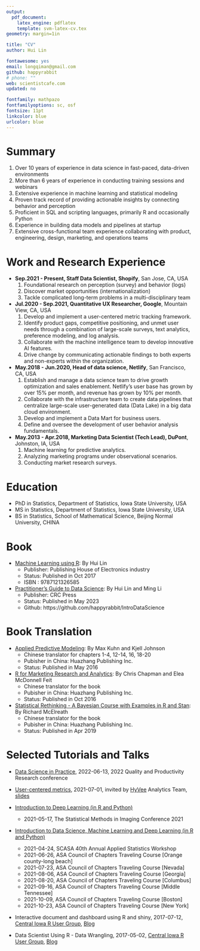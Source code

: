 ```yaml
---
output: 
  pdf_document:
    latex_engine: pdflatex
    template: svm-latex-cv.tex
geometry: margin=1in

title: "CV"
author: Hui Lin

fontawesome: yes
email: longqiman@gmail.com
github: happyrabbit
# phone: ""
web: scientistcafe.com
updated: no

fontfamily: mathpazo
fontfamilyoptions: sc, osf
fontsize: 11pt
linkcolor: blue
urlcolor: blue
---
```


# Summary

1. Over 10 years of experience in data science in fast-paced, data-driven environments
2. More than 6 years of experience in conducting training sessions and webinars
3. Extensive experience in machine learning and statistical modeling
4. Proven track record of providing actionable insights by connecting behavior and perception
5. Proficient in SQL and scripting languages, primarily R and occasionally Python
6. Experience in building data models and pipelines at startup
7. Extensive cross-functional team experience collaborating with product, engineering, design, marketing, and operations teams


# Work and Research Experience

- **Sep.2021 - Present, Staff Data Scientist, Shopify**, San Jose, CA, USA 
    1. Foundational research on perception (survey) and behavior (logs)
    2. Discover market opportunities (internationalization)
    3. Tackle complicated long-term problems in a multi-disciplinary team
    
- **Jul.2020 - Sep.2021, Quantitative UX Researcher, Google**, Mountain View, CA, USA 
    1. Develop and implement a user-centered metric tracking framework.
    2. Identify product gaps, competitive positioning, and unmet user needs through a combination of large-scale surveys, text analytics, preference modeling, and log analysis.
    3. Collaborate with the machine intelligence team to develop innovative AI features.
    4. Drive change by communicating actionable findings to both experts and non-experts within the organization.

- **May.2018 - Jun.2020, Head of data science, Netlify**, San Francisco, CA, USA  
    1. Establish and manage a data science team to drive growth optimization and sales enablement. Netlify's user base has grown by over 15% per month, and revenue has grown by 10% per month.
    2. Collaborate with the infrastructure team to create data pipelines that centralize large-scale user-generated data (Data Lake) in a big data cloud environment.
    3. Develop and implement a Data Mart for business users.
    4. Define and oversee the development of user behavior analysis fundamentals.
 
- **May.2013 - Apr.2018, Marketing Data Scientist (Tech Lead), DuPont**, Johnston, IA, USA  
    1. Machine learning for predictive analytics.
    2. Analyzing marketing programs under observational scenarios.
    3. Conducting market research surveys.
    
# Education 

- PhD in Statistics, Department of Statistics, Iowa State University, USA
- MS in Statistics, Department of Statistics, Iowa State University, USA
- BS in Statistics, School of Mathematical Science, Beijing Normal University, CHINA

# Book 

- [Machine Learning using R](http://scientistcafe.com/book/): By Hui Lin
    - Publisher: Publishing House of Electronics industry
    - Status: Published in Oct 2017
    - ISBN : 9787121326585
    
- [Practitioner’s Guide to Data Science](https://www.routledge.com/Practitioners-Guide-to-Data-Science/Lin-Li/p/book/9780815354390): By Hui Lin and Ming Li
    - Publisher: CRC Press
    - Status: Published in May 2023
    - Github: https://github.com/happyrabbit/IntroDataScience
    
# Book Translation

- [Applied Predictive Modeling](http://appliedpredictivemodeling.com): By Max Kuhn and Kjell Johnson
    - Chinese translator for chapters 1-4, 12-14, 16, 18-20
    - Pubisher in China: Huazhang Publishing Inc.
    - Status: Published in May 2016

- [R for Marketing Research and Analytics](http://r-marketing.r-forge.r-project.org): By Chris Chapman and Elea McDonnell Feit
    - Chinese translator for the book
    - Pubisher in China: Huazhang Publishing Inc.
    - Status: Published in Oct 2016

- [Statistical Rethinking - A Bayesian Course with Examples in R and Stan](http://xcelab.net/rm/statistical-rethinking/): By Richard McElreath
    - Chinese translator for the book
    - Pubisher in China: Huazhang Publishing Inc.
    - Status: Published in Apr 2019

# Selected Tutorials and Talks

- [Data Science in Practice](https://course2022.scientistcafe.com/course-syllabus/), 2022-06-13, 2022 Quality and Productivity Research conference

- [User-centered metrics](https://scientistcafe.com/2021/07/14/usercenteredmetrics.html), 2021-07-01, invited by [HyVee](https://en.wikipedia.org/wiki/Hy-Vee) Analytics Team, [slides](https://scientistcafe.com/talks/2021_06usermetric/usermetric#/)

- [Introduction to Deep Learning (in R and Python)](https://smi2021.scientistcafe.com/)
    - 2021-05-17, The Statistical Methods in Imaging Conference 2021
- [Introduction to Data Science, Machine Learning and Deep Learning (in R and Python)](https://course2021.scientistcafe.com/course-syllabus/)
    - 2021-04-24, SCASA 40th Annual Applied Statistics Workshop
    - 2021-06-26, ASA Council of Chapters Traveling Course [Orange county-long beach]
    - 2021-07-23, ASA Council of Chapters Traveling Course [Nevada]
    - 2021-08-06, ASA Council of Chapters Traveling Course [Georgia]
    - 2021-08-20, ASA Council of Chapters Traveling Course [Columbus]
    - 2021-09-16, ASA Council of Chapters Traveling Course [Middle Tennessee]
    - 2021-10-09, ASA Council of Chapters Traveling Course [Boston]
    - 2021-10-23, ASA Council of Chapters Traveling Course [New York]
- Interactive document and dashboard using R and shiny, 2017-07-12,
[Central Iowa R User Group](http://www.meetup.com/Central-Iowa-R-User-Group/),
[Blog](http://scientistcafe.com/post/MarkdownReport.html)

- Data Scientist Using R - Data Wrangling, 2017-05-02, [Central Iowa R User Group](http://www.meetup.com/Central-Iowa-R-User-Group/), [Blog](http://scientistcafe.com/2017/04/30/DataWrangling.html)
